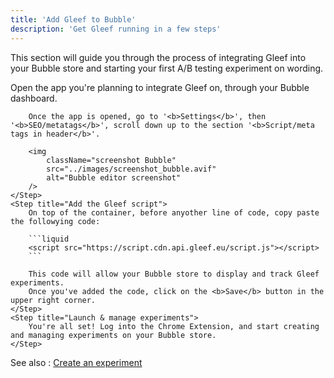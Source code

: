 ```yaml
---
title: 'Add Gleef to Bubble'
description: 'Get Gleef running in a few steps'
---
```


This section will guide you through the process of integrating Gleef into your Bubble store and starting your first A/B testing experiment on wording.

<Steps>
    <Step title="Access your Bubble website">
        Open the app you're planning to integrate Gleef on, through your Bubble dashboard. 

        Once the app is opened, go to '<b>Settings</b>', then '<b>SEO/metatags</b>', scroll down up to the section '<b>Script/meta tags in header</b>'.

        <img
            className="screenshot Bubble"
            src="../images/screenshot_bubble.avif"
            alt="Bubble editor screenshot"
        />
    </Step>
    <Step title="Add the Gleef script">
        On top of the container, before anyother line of code, copy paste the followying code:

        ```liquid
        <script src="https://script.cdn.api.gleef.eu/script.js"></script>
        ```

        This code will allow your Bubble store to display and track Gleef experiments.
        Once you've added the code, click on the <b>Save</b> button in the upper right corner.
    </Step>
    <Step title="Launch & manage experiments">
        You're all set! Log into the Chrome Extension, and start creating and managing experiments on your Bubble store.
    </Step>
</Steps>

See also : [Create an experiment](../how-to/create)